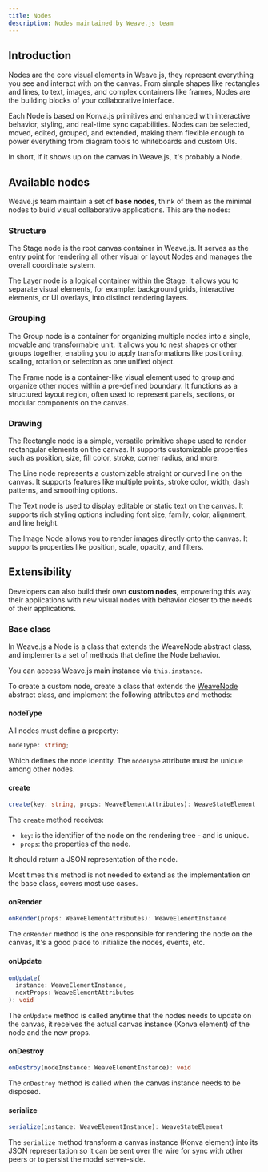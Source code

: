 ```yaml
---
title: Nodes
description: Nodes maintained by Weave.js team
---
```



## Introduction

Nodes are the core visual elements in Weave.js, they represent everything you see and
interact with on the canvas. From simple shapes like rectangles and lines, to text, images,
and complex containers like frames, Nodes are the building blocks of your collaborative
interface.

Each Node is based on Konva.js primitives and enhanced with interactive behavior, styling,
and real-time sync capabilities. Nodes can be selected, moved, edited, grouped, and extended,
making them flexible enough to power everything from diagram tools to whiteboards and custom UIs.

In short, if it shows up on the canvas in Weave.js, it's probably a Node.

## Available nodes

Weave.js team maintain a set of **base nodes**, think of them as the minimal nodes to
build visual collaborative applications. This are the nodes:

### Structure

<Cards>

<Card href="/docs/main/build/nodes/stage" title='Stage'>

The Stage node is the root canvas container in Weave.js. It serves as the entry point
for rendering all other visual or layout Nodes and manages the overall coordinate system.

</Card>

<Card href="/docs/main/build/nodes/layer" title='Layer'>

The Layer node is a logical container within the Stage. It allows you to separate visual
elements, for example: background grids, interactive elements, or UI overlays, into
distinct rendering layers.

</Card>

</Cards>

### Grouping

<Cards>

<Card href="/docs/main/build/nodes/group" title='Group'>

The Group node is a container for organizing multiple nodes into a single, movable
and transformable unit. It allows you to nest shapes or other groups together, enabling
you to apply transformations like positioning, scaling, rotation,or selection as one
unified object.

</Card>

<Card href="/docs/main/build/nodes/frame" title='Frame'>

The Frame node is a container-like visual element used to group and organize other
nodes within a pre-defined boundary. It functions as a structured layout region, often
used to represent panels, sections, or modular components on the canvas.

</Card>

</Cards>

### Drawing

<Cards>

<Card href="/docs/main/build/nodes/rectangle" title='Rectangle'>

The Rectangle node is a simple, versatile primitive shape used to render rectangular
elements on the canvas. It supports customizable properties such as position, size, fill color, stroke, corner radius,
and more.

</Card>

<Card href="/docs/main/build/nodes/line" title='Line'>

The Line node represents a customizable straight or curved line on the canvas.
It supports features like multiple points, stroke color, width, dash patterns, and
smoothing options.

</Card>

<Card href="/docs/main/build/nodes/text" title='Text'>

The Text node is used to display editable or static text on the canvas. It supports
rich styling options including font size, family, color, alignment, and line height.

</Card>

<Card href="/docs/main/build/nodes/image" title='Image'>

The Image Node allows you to render images directly onto the canvas. It supports
properties like position, scale, opacity, and filters.

</Card>

</Cards>

## Extensibility

Developers can also build their own **custom nodes**, empowering this way their applications
with new visual nodes with behavior closer to the needs of their applications.

### Base class

In Weave.js a Node is a class that extends the WeaveNode abstract class, and implements a set of
methods that define the Node behavior.

<Callout title="Access the Weave instance">

You can access Weave.js main instance via `this.instance`.

</Callout>

To create a custom node, create a class that extends the [WeaveNode](https://github.com/InditexTech/weavejs/blob/main/code/packages/sdk/src/nodes/node.ts)
abstract class, and implement the following attributes and methods:

#### nodeType

All nodes must define a property:

```ts
nodeType: string;
```

Which defines the node identity. The `nodeType` attribute must be unique among other nodes.

#### create

```ts
create(key: string, props: WeaveElementAttributes): WeaveStateElement
```

The `create` method receives:

- `key`: is the identifier of the node on the rendering tree - and is unique.
- `props`: the properties of the node.

It should return a JSON representation of the node.

<Callout title="Check the base implementation">

Most times this method is not needed to extend as the implementation on the base class, covers most
use cases.

</Callout>

#### onRender

```ts
onRender(props: WeaveElementAttributes): WeaveElementInstance
```

The `onRender` method is the one responsible for rendering the node on the canvas, It's a good place
to initialize the nodes, events, etc.

#### onUpdate

```ts
onUpdate(
  instance: WeaveElementInstance,
  nextProps: WeaveElementAttributes
): void
```

The `onUpdate` method is called anytime that the nodes needs to update on the canvas, it receives the
actual canvas instance (Konva element) of the node and the new props.

#### onDestroy

```ts
onDestroy(nodeInstance: WeaveElementInstance): void
```

The `onDestroy` method is called when the canvas instance needs to be disposed.

#### serialize

```ts
serialize(instance: WeaveElementInstance): WeaveStateElement
```

The `serialize` method transform a canvas instance (Konva element) into its JSON representation so it
can be sent over the wire for sync with other peers or to persist the model server-side.
